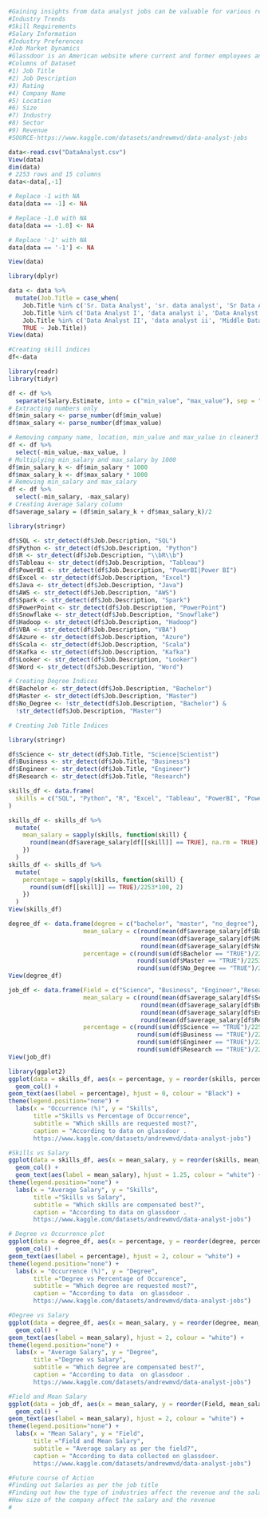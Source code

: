 ```r
#Gaining insights from data analyst jobs can be valuable for various reasons:
#Industry Trends
#Skill Requirements
#Salary Information
#Industry Preferences
#Job Market Dynamics
#Glassdoor is an American website where current and former employees anonymously review companies
#Columns of Dataset
#1) Job Title
#2) Job Description
#3) Rating 
#4) Company Name
#5) Location
#6) Size
#7) Industry
#8) Sector
#9) Revenue
#SOURCE-https://www.kaggle.com/datasets/andrewmvd/data-analyst-jobs
```

```r
data<-read.csv("DataAnalyst.csv")
View(data)
dim(data)
# 2253 rows and 15 columns
data<-data[,-1]
```

```r
# Replace -1 with NA
data[data == -1] <- NA

# Replace -1.0 with NA
data[data == -1.0] <- NA

# Replace '-1' with NA
data[data == '-1'] <- NA

View(data)
```

```r
library(dplyr)

data <- data %>%
  mutate(Job.Title = case_when(
    Job.Title %in% c('Sr. Data Analyst', 'sr. data analyst', 'Sr Data Analyst', 'sr data analyst', 'senior data analyst', 'Senior Data Analyst', 'Data Analyst III', 'data analyst iii', 'senior data analyst') ~ 'Senior Data Analyst',
    Job.Title %in% c('Data Analyst I', 'data analyst i', 'Data Analyst Junior', 'data analyst junior', 'Junior Data Analyst', 'Junior Data AnalystI', 'Junior Data Analystl') ~ 'Junior Data Analyst',
    Job.Title %in% c('Data Analyst II', 'data analyst ii', 'Middle Data Analyst') ~ 'Middle Data Analyst',
    TRUE ~ Job.Title))  
View(data)
```



```r
#Creating skill indices 
df<-data
```

```r
library(readr)
library(tidyr)

df <- df %>%
  separate(Salary.Estimate, into = c("min_value", "max_value"), sep = "-")
# Extracting numbers only
df$min_salary <- parse_number(df$min_value)
df$max_salary <- parse_number(df$max_value)

# Removing company name, location, min_value and max_value in cleaner3
df <- df %>% 
  select(-min_value,-max_value, )
# Multiplying min_salary and max_salary by 1000
df$min_salary_k <- df$min_salary * 1000
df$max_salary_k <- df$max_salary * 1000
# Removing min_salary and max_salary
df <- df %>% 
  select(-min_salary, -max_salary)
# Creating Average Salary column
df$average_salary = (df$min_salary_k + df$max_salary_k)/2
```


```r
library(stringr)

df$SQL <- str_detect(df$Job.Description, "SQL")
df$Python <- str_detect(df$Job.Description, "Python")
df$R <- str_detect(df$Job.Description, "\\bR\\b")  
df$Tableau <- str_detect(df$Job.Description, "Tableau")
df$PowerBI <- str_detect(df$Job.Description, "PowerBI|Power BI")
df$Excel <- str_detect(df$Job.Description, "Excel")
df$Java <- str_detect(df$Job.Description, "Java")
df$AWS <- str_detect(df$Job.Description, "AWS")
df$Spark <- str_detect(df$Job.Description, "Spark")
df$PowerPoint <- str_detect(df$Job.Description, "PowerPoint")
df$Snowflake <- str_detect(df$Job.Description, "Snowflake")
df$Hadoop <- str_detect(df$Job.Description, "Hadoop")
df$VBA <- str_detect(df$Job.Description, "VBA")
df$Azure <- str_detect(df$Job.Description, "Azure")
df$Scala <- str_detect(df$Job.Description, "Scala")
df$Kafka <- str_detect(df$Job.Description, "Kafka")
df$Looker <- str_detect(df$Job.Description, "Looker")
df$Word <- str_detect(df$Job.Description, "Word")

# Creating Degree Indices
df$Bachelor <- str_detect(df$Job.Description, "Bachelor")
df$Master <- str_detect(df$Job.Description, "Master")
df$No_Degree <- !str_detect(df$Job.Description, "Bachelor") &
  !str_detect(df$Job.Description, "Master")
```


```r
# Creating Job Title Indices

library(stringr)

df$Science <- str_detect(df$Job.Title, "Science|Scientist")
df$Business <- str_detect(df$Job.Title, "Business")
df$Engineer <- str_detect(df$Job.Title, "Engineer")
df$Research <- str_detect(df$Job.Title, "Research")


```

```r
skills_df <- data.frame(
  skills = c("SQL", "Python", "R", "Excel", "Tableau", "PowerBI", "PowerPoint", "Word", "Azure", "Java", "Spark", "Snowflake", "Hadoop", "VBA", "Scala", "Kafka", "Looker")
)

skills_df <- skills_df %>%
  mutate(
    mean_salary = sapply(skills, function(skill) {
      round(mean(df$average_salary[df[[skill]] == TRUE], na.rm = TRUE), 2)
    })
  )
skills_df <- skills_df %>%
  mutate(
    percentage = sapply(skills, function(skill) {
      round(sum(df[[skill]] == TRUE)/2253*100, 2)
    })
  )
View(skills_df)
```

```r
degree_df <- data.frame(degree = c("bachelor", "master", "no_degree"),
                     mean_salary = c(round(mean(df$average_salary[df$Bachelor == "TRUE"],na.rm = TRUE)), 
                                     round(mean(df$average_salary[df$Master == "TRUE"],na.rm = TRUE)), 
                                     round(mean(df$average_salary[df$No_Degree == "TRUE"],na.rm = TRUE))),
                     percentage = c(round(sum(df$Bachelor == "TRUE")/2253*100, 2), 
                                    round(sum(df$Master == "TRUE")/2253*100, 2), 
                                    round(sum(df$No_Degree == "TRUE")/2253*100, 2)))
View(degree_df)
```

```r
job_df <- data.frame(Field = c("Science", "Business", "Engineer","Research"),
                     mean_salary = c(round(mean(df$average_salary[df$Science == "TRUE"])), 
                                     round(mean(df$average_salary[df$Business == "TRUE"])), 
                                     round(mean(df$average_salary[df$Engineer == "TRUE"])),
                                     round(mean(df$average_salary[df$Research == "TRUE"]))),
                     percentage = c(round(sum(df$Science == "TRUE")/2253*100, 2), 
                                    round(sum(df$Business == "TRUE")/2253*100, 2), 
                                    round(sum(df$Engineer == "TRUE")/2253*100, 2),
                                    round(sum(df$Research == "TRUE")/2253*100, 2)))
View(job_df)
```

```r
library(ggplot2)
ggplot(data = skills_df, aes(x = percentage, y = reorder(skills, percentage), fill = reorder(skills, percentage))) +
  geom_col() +
geom_text(aes(label = percentage), hjust = 0, colour = "Black") +
theme(legend.position="none") +
  labs(x = "Occurrence (%)", y = "Skills",
       title ="Skills vs Percentage of Occurrence",
       subtitle = "Which skills are requested most?",
       caption = "According to data on glassdoor .
       https://www.kaggle.com/datasets/andrewmvd/data-analyst-jobs")
```
```r
#Skills vs Salary
ggplot(data = skills_df, aes(x = mean_salary, y = reorder(skills, mean_salary), fill = reorder(skills, mean_salary))) +
  geom_col() +
  geom_text(aes(label = mean_salary), hjust = 1.25, colour = "white") +
theme(legend.position="none") +
  labs(x = "Average Salary", y = "Skills",
       title ="Skills vs Salary",
       subtitle = "Which skills are compensated best?",
       caption = "According to data on glassdoor .
       https://www.kaggle.com/datasets/andrewmvd/data-analyst-jobs")
```

```r
# Degree vs Occurrence plot
ggplot(data = degree_df, aes(x = percentage, y = reorder(degree, percentage), fill = reorder(degree, percentage))) +
  geom_col() +
geom_text(aes(label = percentage), hjust = 2, colour = "white") +
theme(legend.position="none") +
  labs(x = "Occurrence (%)", y = "Degree",
       title ="Degree vs Percentage of Occurence",
       subtitle = "Which degree are requested most?",
       caption = "According to data  on glassdoor .
       https://www.kaggle.com/datasets/andrewmvd/data-analyst-jobs")
```


```r
#Degree vs Salary
ggplot(data = degree_df, aes(x = mean_salary, y = reorder(degree, mean_salary), fill = reorder(degree, mean_salary))) +
  geom_col() +
geom_text(aes(label = mean_salary), hjust = 2, colour = "white") +
theme(legend.position="none") +
  labs(x = "Average Salary", y = "Degree",
       title ="Degree vs Salary",
       subtitle = "Which degree are compensated best?",
       caption = "According to data  on glassdoor .
       https://www.kaggle.com/datasets/andrewmvd/data-analyst-jobs")

```

```r
#Field and Mean Salary
ggplot(data = job_df, aes(x = mean_salary, y = reorder(Field, mean_salary), fill = reorder(Field, mean_salary))) +
  geom_col() +
geom_text(aes(label = mean_salary), hjust = 2, colour = "white") +
theme(legend.position="none") +
  labs(x = "Mean Salary", y = "Field",
       title ="Field and Mean Salary",
       subtitle = "Average salary as per the field?",
       caption = "According to data collected on glassdoor.
       https://www.kaggle.com/datasets/andrewmvd/data-analyst-jobs")
```
```r
#Future course of Action
#Finding out Salaries as per the job title
#Finding out how the type of industries affect the revenue and the salaries of the employees
#How size of the company affect the salary and the revenue
#
```

